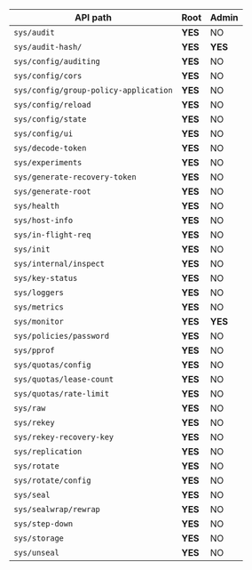 <a id="/#privileged-endpoints" />

API path                              | Root     | Admin
------------------------------------- | -------- | -----
`sys/audit`                           | **YES**  | NO
`sys/audit-hash/`                     | **YES**  | **YES**
`sys/config/auditing`                 | **YES**  | NO
`sys/config/cors`                     | **YES**  | NO
`sys/config/group-policy-application` | **YES**  | NO
`sys/config/reload`                   | **YES**  | NO
`sys/config/state`                    | **YES**  | NO
`sys/config/ui`                       | **YES**  | NO
`sys/decode-token`                    | **YES**  | NO
`sys/experiments`                     | **YES**  | NO
`sys/generate-recovery-token`         | **YES**  | NO
`sys/generate-root`                   | **YES**  | NO
`sys/health`                          | **YES**  | NO
`sys/host-info`                       | **YES**  | NO
`sys/in-flight-req`                   | **YES**  | NO
`sys/init`                            | **YES**  | NO
`sys/internal/inspect`                | **YES**  | NO
`sys/key-status`                      | **YES**  | NO
`sys/loggers`                         | **YES**  | NO
`sys/metrics`                         | **YES**  | NO
`sys/monitor`                         | **YES**  | **YES**
`sys/policies/password`               | **YES**  | NO
`sys/pprof`                           | **YES**  | NO
`sys/quotas/config`                   | **YES**  | NO
`sys/quotas/lease-count`              | **YES**  | NO
`sys/quotas/rate-limit`               | **YES**  | NO
`sys/raw`                             | **YES**  | NO
`sys/rekey`                           | **YES**  | NO
`sys/rekey-recovery-key`              | **YES**  | NO
`sys/replication`                     | **YES**  | NO
`sys/rotate`                          | **YES**  | NO
`sys/rotate/config`                   | **YES**  | NO
`sys/seal`                            | **YES**  | NO
`sys/sealwrap/rewrap`                 | **YES**  | NO
`sys/step-down`                       | **YES**  | NO
`sys/storage`                         | **YES**  | NO
`sys/unseal`                          | **YES**  | NO